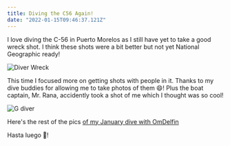 ```yaml
---
title: Diving the C56 Again!
date: "2022-01-15T09:46:37.121Z"
---
```


I love diving the C-56 in Puerto Morelos as I still have yet to take a good wreck shot. I think these shots were a bit better but not yet National Geographic ready!

![Diver Wreck](./diver_wreck.jpg)

This time I focused more on getting shots with people in it. Thanks to my dive buddies for allowing me to take photos of them :smile:! Plus the boat captain, Mr. Rana, accidently took a shot of me which I thought was so cool!

![G diver](./gdiver.jpg)

Here's the rest of the pics <a href="https://adobe.ly/3tAhSXI" target="_blank"> of my January dive with <a href="https://omdelfin.com/" target="_blank">OmDelfin</a>

Hasta luego :wave:!
